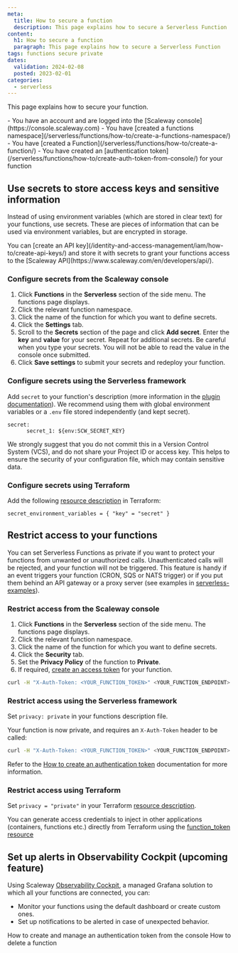 ```yaml
---
meta:
  title: How to secure a function
  description: This page explains how to secure a Serverless Function
content:
  h1: How to secure a function
  paragraph: This page explains how to secure a Serverless Function
tags: functions secure private
dates:
  validation: 2024-02-08
  posted: 2023-02-01
categories:
  - serverless
---
```


This page explains how to secure your function.

<Macro id="requirements" />

<Message type="requirement">
  - You have an account and are logged into the [Scaleway console](https://console.scaleway.com)
  - You have [created a functions namespace](/serverless/functions/how-to/create-a-functions-namespace/)
  - You have [created a Function](/serverless/functions/how-to/create-a-function/)
  - You have created an [authentication token](/serverless/functions/how-to/create-auth-token-from-console/) for your function
</Message>

## Use secrets to store access keys and sensitive information

Instead of using environment variables (which are stored in clear text) for your functions, use secrets. These are pieces of information that can be used via environment variables, but are encrypted in storage.

<Message type="tip">
    You can [create an API key](/identity-and-access-management/iam/how-to/create-api-keys/) and store it with secrets to grant your functions access to the [Scaleway API](https://www.scaleway.com/en/developers/api/).
</Message>

### Configure secrets from the Scaleway console

1. Click **Functions** in the **Serverless** section of the side menu. The functions page displays.
2. Click the relevant function namespace.
3. Click the name of the function for which you want to define secrets.
4. Click the **Settings** tab.
5. Scroll to the **Secrets** section of the page and click **Add secret**. Enter the **key** and **value** for your secret. Repeat for additional secrets.
    <Message type="important">
        Be careful when you type your secrets. You will not be able to read the value in the console once submitted.
    </Message>
6. Click **Save settings** to submit your secrets and redeploy your function.

### Configure secrets using the Serverless framework

Add `secret` to your function's description (more information in the [plugin documentation](https://github.com/scaleway/serverless-scaleway-functions#security-and-secret-management)).
We recommend using them with global environment variables or a `.env` file stored independently (and kept secret).

```
secret:
      secret_1: ${env:SCW_SECRET_KEY}
```
<Message type="important">
    We strongly suggest that you do not commit this in a Version Control System (VCS), and do not share your Project ID or access key. This helps to ensure the security of your configuration file, which may contain sensitive data.
</Message>

### Configure secrets using Terraform

Add the following [resource description](https://registry.terraform.io/providers/scaleway/scaleway/latest/docs/resources/function) in Terraform:

```
secret_environment_variables = { "key" = "secret" }
```

## Restrict access to your functions

You can set Serverless Functions as private if you want to protect your functions from unwanted or unauthorized calls.
Unauthenticated calls will be rejected, and your function will not be triggered. This feature is handy if an event triggers your function (CRON, SQS or NATS trigger) or if you put them behind an API gateway or a proxy server (see examples in [serverless-examples](https://github.com/scaleway/serverless-examples)).

### Restrict access from the Scaleway console

1. Click **Functions** in the **Serverless** section of the side menu. The functions page displays.
2. Click the relevant function namespace.
3. Click the name of the function for which you want to define secrets.
4. Click the **Security** tab.
5. Set the **Privacy Policy** of the function to **Private**.
6. If required, [create an access token](/serverless/functions/how-to/create-auth-token-from-console/) for your function.

```bash
curl -H "X-Auth-Token: <YOUR_FUNCTION_TOKEN>" <YOUR_FUNCTION_ENDPOINT>
```

### Restrict access using the Serverless framework

Set `privacy: private` in your functions description file.

Your function is now private, and requires an `X-Auth-Token` header to be called:

```bash
curl -H "X-Auth-Token: <YOUR_FUNCTION_TOKEN>" <YOUR_FUNCTION_ENDPOINT>
```

Refer to the [How to create an authentication token](/serverless/functions/how-to/create-auth-token-from-console/) documentation for more information.

### Restrict access using Terraform

Set `privacy = "private"` in your Terraform [resource description](https://registry.terraform.io/providers/scaleway/scaleway/latest/docs/resources/function).

You can generate access credentials to inject in other applications (containers, functions etc.) directly from Terraform using the [function_token resource](https://registry.terraform.io/providers/scaleway/scaleway/latest/docs/resources/function_token)

## Set up alerts in Observability Cockpit (upcoming feature)

Using Scaleway [Observability Cockpit](/observability/cockpit/quickstart/), a managed Grafana solution to which all your functions are connected, you can:
* Monitor your functions using the default dashboard or create custom ones.
* Set up notifications to be alerted in case of unexpected behavior.

<Navigation title="See also">
  <PreviousButton to="/serverless/functions/how-to/create-auth-token-from-console/">How to create and manage an authentication token from the console</PreviousButton>
  <NextButton to="/serverless/functions/how-to/delete-a-function/">How to delete a function</NextButton>
</Navigation>
